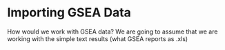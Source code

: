 <!--
  %\VignetteEngine{knitr}
  %\VignetteIndexEntry{Importing GSEA}
  %\VignetteDepends{categoryComparePaper}
-->

# Importing GSEA Data

How would we work with GSEA data? We are going to assume that we are working with the simple text results (what GSEA reports as .xls) 